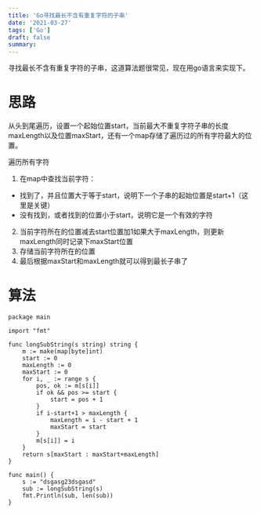 ```yaml
---
title: 'Go寻找最长不含有重复字符的子串'
date: '2021-03-27'
tags: ['Go']
draft: false
summary: 
---
```


寻找最长不含有重复字符的子串，这道算法题很常见，现在用go语言来实现下。

# 思路
从头到尾遍历，设置一个起始位置start，当前最大不重复字符子串的长度maxLength以及位置maxStart，还有一个map存储了遍历过的所有字符最大的位置。

遍历所有字符    
1. 在map中查找当前字符：
* 找到了，并且位置大于等于start，说明下一个子串的起始位置是start+1（这里是关键）  
* 没有找到，或者找到的位置小于start，说明它是一个有效的字符  
2. 当前字符所在的位置减去start位置加1如果大于maxLength，则更新maxLength同时记录下maxStart位置  
3. 存储当前字符所在的位置  
4. 最后根据maxStart和maxLength就可以得到最长子串了

# 算法
```
package main

import "fmt"

func longSubString(s string) string {
	m := make(map[byte]int)
	start := 0
	maxLength := 0
	maxStart := 0
	for i, _ := range s {
		pos, ok := m[s[i]]
		if ok && pos >= start {
			start = pos + 1
		}
		if i-start+1 > maxLength {
			maxLength = i - start + 1
			maxStart = start
		}
		m[s[i]] = i
	}
	return s[maxStart : maxStart+maxLength]
}

func main() {
	s := "dsgasg23dsgasd"
	sub := longSubString(s)
	fmt.Println(sub, len(sub))
}

```